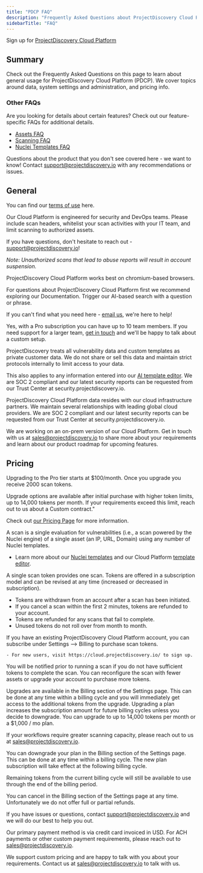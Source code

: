 ```yaml
---
title: "PDCP FAQ"
description: "Frequently Asked Questions about ProjectDiscovery Cloud Platform"
sidebarTitle: "FAQ"
---
```

<Tip>Sign up for [ProjectDiscovery Cloud Platform](https://cloud.projectdiscovery.io/)</Tip> 

## Summary 
Check out the Frequently Asked Questions on this page to learn about general usage for ProjectDiscovery Cloud Platform (PDCP). We cover topics around data, system settings and administration, and pricing info. 

### Other FAQs
Are you looking for details about certain features? Check out our feature-specific FAQs for additional details. 

 - [Assets FAQ](cloud/assets/overview#faq)
 - [Scanning FAQ](/cloud/scanning/overview#faq)
 - [Nuclei Templates FAQ](/cloud/editor/faq)

 Questions about the product that you don't see covered here - we want to know! 
 Contact support@projectdiscovery.io with any recommendations or issues.

## General 

<AccordionGroup>

 <Accordion title="Where can I find the terms/user agreement?">

You can find our [terms of use](https://projectdiscovery.io/terms) here. 

</Accordion>

<Accordion title="Are there use cases that are prohibited?">

Our Cloud Platform is engineered for security and DevOps teams. Please include scan headers, whitelist your scan activities with your IT team, and limit scanning to authorized assets.

If you have questions, don't hesitate to reach out - support@projectdiscovery.io!

*Note: Unauthorized scans that lead to abuse reports will result in account suspension.*

</Accordion>

<Accordion title="What browsers are supported?">

ProjectDiscovery Cloud Platform works best on chromium-based browsers. 

</Accordion>

<Accordion title="How do I get support?">

For questions about ProjectDiscovery Cloud Platform first we recommend exploring our Documentation. Trigger our AI-based search with a question or phrase.

If you can't find what you need here - [email us](mailto:support@projectdiscovery.io), we're here to help!
</Accordion>

<Accordion title="Can I add my team to my environment?">

Yes, with a Pro subscription you can have up to 10 team members. If you need support for a larger team, [get in touch](mailto:sales@projectdiscovery.io) and we'll be happy to talk about a custom setup. 

</Accordion>

<Accordion title="What does ProjectDiscovery do with my vulnerability data?">

ProjectDiscovery treats all vulnerability data and custom templates as private customer data. We do not share or sell this data and maintain strict protocols internally to limit access to your data. 

This also applies to any information entered into our [AI template editor](/cloud/editor/overview). We are SOC 2 compliant and our latest security reports can be requested from our Trust Center at security.projectdiscovery.io. 

</Accordion>

<Accordion title="Where does ProjectDiscovery Cloud Platform data reside?">

ProjectDiscovery Cloud Platform data resides with our cloud infrastructure partners. We maintain several relationships with leading global cloud providers. 
We are SOC 2 compliant and our latest security reports can be requested from our Trust Center at security.projectdiscovery.io. 

</Accordion>

<Accordion title="Can I self-host ProjectDiscovery Cloud Platform?">

We are working on an on-prem version of our Cloud Platform. Get in touch with us at sales@projectdiscovery.io to share more about your requirements and learn about our product roadmap for upcoming features. 

</Accordion>

</AccordionGroup>

## Pricing 

<AccordionGroup>

<Accordion title="What happens when I upgrade to Pro?">

Upgrading to the Pro tier starts at $100/month. Once you upgrade you receive 2000 scan tokens. 

Upgrade options are available after initial purchase with higher token limits, up to 14,000 tokens per month. If your requirements exceed this limit, reach out to us about a Custom contract."

Check out [our Pricing Page](https://projectdiscovery.io/pricing) for more information. 
</Accordion>

 <Accordion title="What is a scan?">

 A scan is a single evaluation for vulnerabilities (i.e., a scan powered by the Nuclei engine) of a single asset (an IP, URL, Domain) using any number of Nuclei templates.

  - Learn more about our [Nuclei templates](/templates/introduction) and our Cloud Platform [template editor](/cloud/editor/overview).

 </Accordion>

<Accordion title="How do scan tokens work?">

 A single scan token provides one scan. Tokens are offered in a subscription model and can be revised at any time (increased or decreased in subscription). 

 - Tokens are withdrawn from an account after a scan has been initiated. 
 - If you cancel a scan within the first 2 minutes, tokens are refunded to your account.
 - Tokens are refunded for any scans that fail to complete.  
 - Unused tokens do not roll over from month to month.

 </Accordion>

 <Accordion title="How do I subscribe to ProjectDiscovery Cloud Platform?">

 If you have an existing ProjectDiscovery Cloud Platform account, you can subscribe under Settings --> Billing to purchase scan tokens.

    - For new users, visit https://cloud.projectdiscovery.io/ to sign up. 

 </Accordion>

 <Accordion title="What happens if I reach my scan limit?">
 You will be notified prior to running a scan if you do not have sufficient tokens to complete the scan. You can reconfigure the scan with fewer assets or upgrade your account to purchase more tokens.

 </Accordion>

 <Accordion title="How do I upgrade my plan to get more tokens?">

 Upgrades are available in the Billing section of the Settings page. This can be done at any time within a billing cycle and you will immediately get access to the additional tokens from the upgrade. Upgrading a plan increases the subscription amount for future billing cycles unless you decide to downgrade. 
 You can upgrade to up to 14,000 tokens per month or a $1,000 / mo plan. 

 If your workflows require greater scanning capacity, please reach out to us at sales@projectdiscovery.io.

 </Accordion>

 <Accordion title="How do I downgrade my plan?">
 You can downgrade your plan in the Billing section of the Settings page. This can be done at any time within a billing cycle. The new plan subscription will take effect at the following billing cycle. 

 Remaining tokens from the current billing cycle will still be available to use through the end of the billing period.

 </Accordion>

 <Accordion title="How do I cancel my subscription? Can I get a refund?">

 You can cancel in the Billing section of the Settings page at any time. Unfortunately we do not offer full or partial refunds. 

 If you have issues or questions, contact support@projectdiscovery.io and we will do our best to help you out. 
 </Accordion>

 <Accordion title="What form of payment do you accept?">

 Our primary payment method is via credit card invoiced in USD. For ACH payments or other custom payment requirements, please reach out to sales@projectdiscovery.io.

 </Accordion>

 <Accordion title="Do you have special pricing for open source projects or non-profits?">

 We support custom pricing and are happy to talk with you about your requirements. 
 Contact us at sales@projectdiscovery.io to talk with us. 
 </Accordion>

</AccordionGroup>



 
